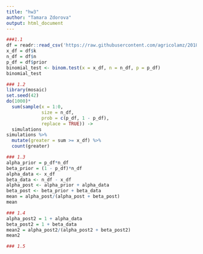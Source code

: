 ```yaml
---
title: "hw3"
author: "Tamara Zdorova"
output: html_document
---
```


```r
###1.1
df = readr::read_csv('https://raw.githubusercontent.com/agricolamz/2018_data_analysis_for_linguists/master/data/students/tozdo/hw3_binomial/hw3_binomial.csv')
x_df = df$k
n_df = df$n
p_df = df$prior
binomial_test <- binom.test(x = x_df, n = n_df, p = p_df)
binomial_test
```


```r
### 1.2
library(mosaic)
set.seed(42)
do(1000)*
  sum(sample(x = 1:0, 
             size = n_df, 
             prob = c(p_df, 1 - p_df), 
             replace = TRUE)) ->
  simulations
simulations %>% 
  mutate(greater = sum >= x_df) %>% 
  count(greater)
```


```r
### 1.3
alpha_prior = p_df*n_df
beta_prior = (1 - p_df)*n_df
alpha_data <- x_df
beta_data <- n_df - x_df
alpha_post <- alpha_prior + alpha_data
beta_post <- beta_prior + beta_data
mean = alpha_post/(alpha_post + beta_post)
mean
```

```r
### 1.4
alpha_post2 = 1 + alpha_data
beta_post2 = 1 + beta_data
mean2 = alpha_post2/(alpha_post2 + beta_post2)
mean2
```

```r
### 1.5

```

